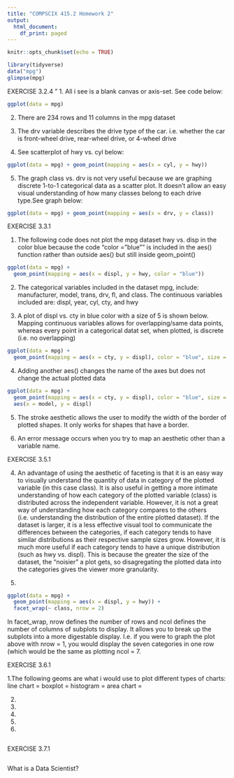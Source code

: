 ```yaml
---
title: "COMPSCIX 415.2 Homework 2"
output:
  html_document:
    df_print: paged
---
```


```r
knitr::opts_chunk$set(echo = TRUE)
```

```r
library(tidyverse)
data("mpg")
glimpse(mpg)
```

EXERCISE 3.2.4
"
1. All i see is a blank canvas or axis-set. See code below:
```r
ggplot(data = mpg)
```

2. There are 234 rows and 11 columns in the mpg dataset

3. The drv variable describes the drive type of the car. i.e. whether the car is front-wheel drive, rear-wheel drive, or 4-wheel drive

4. See scatterplot of hwy vs. cyl below:
```r
ggplot(data = mpg) + geom_point(mapping = aes(x = cyl, y = hwy))
```

5. The graph class vs. drv is not very useful because we are graphing discrete 1-to-1 categorical data as a scatter plot. It doesn't allow an easy visual understanding of how many classes belong to each drive type.See graph below:
```r
ggplot(data = mpg) + geom_point(mapping = aes(x = drv, y = class))
```

EXERCISE 3.3.1

1. The following code does not plot the mpg dataset hwy vs. disp in the color blue because the code "color = "blue"" is included in the aes() function rather than outside aes() but still inside geom_point()
```r
ggplot(data = mpg) + 
  geom_point(mapping = aes(x = displ, y = hwy, color = "blue"))
```

2. The categorical variables included in the dataset mpg, include: manufacturer, model, trans, drv, fl, and class. The continuous variables included are: displ, year, cyl, cty, and hwy

3. A plot of displ vs. cty in blue color with a size of 5 is shown below. Mapping continuous variables allows for overlapping/same data points, whereas every point in a categorical datat set, when plotted, is discrete (i.e. no overlapping)
```r
ggplot(data = mpg) + 
  geom_point(mapping = aes(x = cty, y = displ), color = "blue", size = 5)
```

4. Adding another aes() changes the name of the axes but does not change the actual plotted data
```r
ggplot(data = mpg) + 
  geom_point(mapping = aes(x = cty, y = displ), color = "blue", size = 5, alpha = 1/20) +
  aes(x = model, y = displ)
```

5. The stroke aesthetic allows the user to modify the width of the border of plotted shapes. It only works for shapes that have a border.

6. An error message occurs when you try to map an aesthetic other than a variable name.

EXERCISE 3.5.1

4. An advantage of using the aesthetic of faceting is that it is an easy way to visually understand the quantity of data in category of the plotted variable (in this case class). It is also useful in getting a more intimate understanding of how each category of the plotted variable (class) is distributed across the independent variable. However, it is not a great way of understanding how each category compares to the others (i.e. understanding the distribution of the entire plotted dataset). If the dataset is larger, it is a less effective visual tool to communicate the differences between the categories, if each category tends to have similar distributions as their respective sample sizes grow. However, it is much more useful if each category tends to have a unique distribution (such as hwy vs. displ). This is because the greater the size of the dataset, the "noisier" a plot gets, so disagregating the plotted data into the categories gives the viewer more granularity.

5.
```r
ggplot(data = mpg) + 
  geom_point(mapping = aes(x = displ, y = hwy)) + 
  facet_wrap(~ class, nrow = 2)
```

In facet_wrap, nrow defines the number of rows and ncol defines the number of columns of subplots to display. It allows you to break up the subplots into a more digestable display. I.e. if you were to graph the plot above with nrow = 1, you would display the seven categories in one row (which would be the same as plotting ncol = 7. 

EXERCISE 3.6.1

1.The following geoms are what i would use to plot different types of charts:
    line chart = 
    boxplot = 
    histogram = 
    area chart = 

2.

3.

4.

5.

6.


```r

```


EXERCISE 3.7.1

```r

```

What is a Data Scientist?
